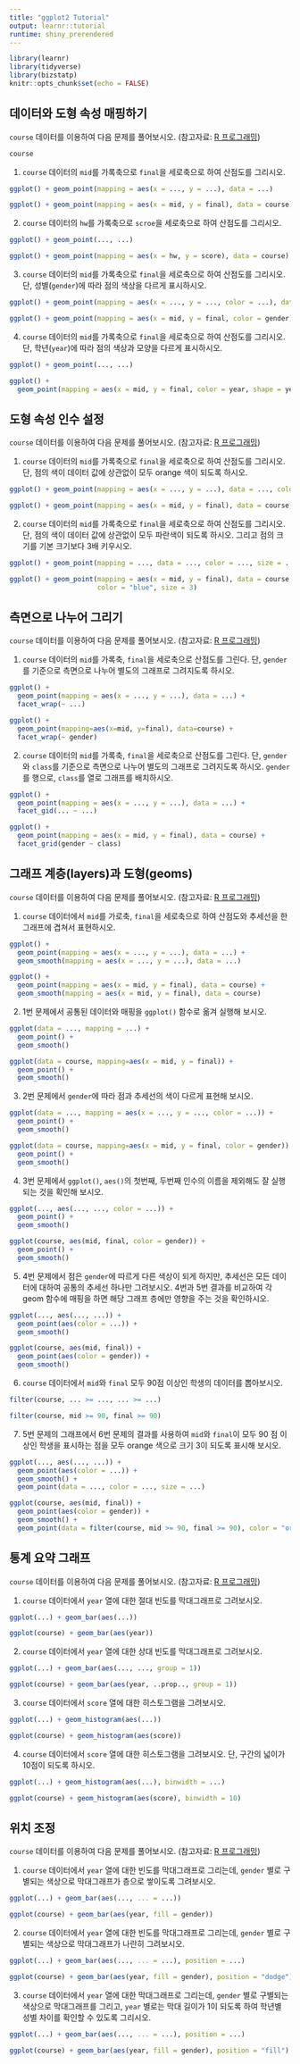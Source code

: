 ```yaml
---
title: "ggplot2 Tutorial"
output: learnr::tutorial
runtime: shiny_prerendered
---
```


```r
library(learnr)
library(tidyverse)
library(bizstatp)
knitr::opts_chunk$set(echo = FALSE)
```


## 데이터와 도형 속성 매핑하기

`course` 데이터를 이용하여 다음 문제를 풀어보시오. (참고자료: [R 프로그래밍](https://kilhwan.github.io/rprogramming/chap-visulaize.html#sec:getStarted-ggplot2))

```r
course
```

1. `course` 데이터의 `mid`를 가록축으로 `final`을 세로축으로 하여 산점도를 그리시오. 

```r
ggplot() + geom_point(mapping = aes(x = ..., y = ...), data = ...)
```

```r
ggplot() + geom_point(mapping = aes(x = mid, y = final), data = course)
```

2. `course` 데이터의 `hw`를 가록축으로 `scroe`을 세로축으로 하여 산점도를 그리시오. 

```r
ggplot() + geom_point(..., ...)
```

```r
ggplot() + geom_point(mapping = aes(x = hw, y = score), data = course)
```

3. `course` 데이터의 `mid`를 가록축으로 `final`을 세로축으로 하여 산점도를 그리시오. 단, 성별(`gender`)에 따라 점의 색상을 다르게 표시하시오.  

```r
ggplot() + geom_point(mapping = aes(x = ..., y = ..., color = ...), data = ...)
```

```r
ggplot() + geom_point(mapping = aes(x = mid, y = final, color = gender), data = course)
```

4. `course` 데이터의 `mid`를 가록축으로 `final`을 세로축으로 하여 산점도를 그리시오. 단, 학년(`year`)에 따라 점의 색상과 모양을 다르게 표시하시오.  

```r
ggplot() + geom_point(..., ...)
```

```r
ggplot() + 
  geom_point(mapping = aes(x = mid, y = final, color = year, shape = year), data = course)
```


## 도형 속성 인수 설정 

`course` 데이터를 이용하여 다음 문제를 풀어보시오. (참고자료: [R 프로그래밍](https://kilhwan.github.io/rprogramming/ch-visualization.html#sec:aesMapping))

1. `course` 데이터의 `mid`를 가록축으로 `final`을 세로축으로 하여 산점도를 그리시오. 단, 점의 색이 데이터 값에 상관없이 모두 orange 색이 되도록 하시오. 

```r
ggplot() + geom_point(mapping = aes(x = ..., y = ...), data = ..., color = ...)
```

```r
ggplot() + geom_point(mapping = aes(x = mid, y = final), data = course, color = "orange")
```

2. `course` 데이터의 `mid`를 가록축으로 `final`을 세로축으로 하여 산점도를 그리시오. 단, 점의 색이 데이터 값에 상관없이 모두 파란색이 되도록 하시오. 그리고 점의 크기를 기본 크기보다 3배 키우시오.  

```r
ggplot() + geom_point(mapping = ..., data = ..., color = ..., size = ...)
```

```r
ggplot() + geom_point(mapping = aes(x = mid, y = final), data = course, 
                      color = "blue", size = 3)
```


## 측면으로 나누어 그리기

`course` 데이터를 이용하여 다음 문제를 풀어보시오. (참고자료: [R 프로그래밍](https://kilhwan.github.io/rprogramming/chap-visulaize.html#sec:facets))

1. `course` 데이터의 `mid`를 가록축, `final`을 세로축으로 산점도를 그린다. 단, `gender`를 기준으로 측면으로 나누어 별도의 그래프로 그려지도록 하시오.

```r
ggplot() + 
  geom_point(mapping = aes(x = ..., y = ...), data = ...) +
  facet_wrap(~ ...)
```

```r
ggplot() + 
  geom_point(mapping=aes(x=mid, y=final), data=course) +
  facet_wrap(~ gender)
```

2. `course` 데이터의 `mid`를 가록축, `final`을 세로축으로 산점도를 그린다. 단, `gender`와 `class`를 기준으로 측면으로 나누어 별도의 그래프로 그려지도록 하시오. `gender`를 행으로, `class`를 열로 그래프를 배치하시오.

```r
ggplot() + 
  geom_point(mapping = aes(x = ..., y = ...), data = ...) +
  facet_gid(... ~ ...)
```

```r
ggplot() + 
  geom_point(mapping = aes(x = mid, y = final), data = course) +
  facet_grid(gender ~ class)
```


## 그래프 계층(layers)과 도형(geoms)

`course` 데이터를 이용하여 다음 문제를 풀어보시오. (참고자료: [R 프로그래밍](https://kilhwan.github.io/rprogramming/chap-visulaize.html#sec:layerAndGeom))

1. `course` 데이터에서 `mid`를 가로축, `final`을 세로축으로 하여 산점도와 추세선을 한 그래프에 겹쳐서 표현하시오.

```r
ggplot() + 
  geom_point(mapping = aes(x = ..., y = ...), data = ...) +
  geom_smooth(mapping = aes(x = ..., y = ...), data = ...) 
```

```r
ggplot() + 
  geom_point(mapping = aes(x = mid, y = final), data = course) +
  geom_smooth(mapping = aes(x = mid, y = final), data = course) 
```

2. 1번 문제에서 공통된 데이터와 매핑을 `ggplot()` 함수로 옮겨 실행해 보시오.

```r
ggplot(data = ..., mapping = ...) + 
  geom_point() +
  geom_smooth() 
```

```r
ggplot(data = course, mapping=aes(x = mid, y = final)) + 
  geom_point() +
  geom_smooth() 
```

3. 2번 문제에서 `gender`에 따라 점과 추세선의 색이 다르게 표현해 보시오.  

```r
ggplot(data = ..., mapping = aes(x = ..., y = ..., color = ...)) + 
  geom_point() +
  geom_smooth() 
```

```r
ggplot(data = course, mapping=aes(x = mid, y = final, color = gender)) + 
  geom_point() +
  geom_smooth() 
```

4. 3번 문제에서 `ggplot()`, `aes()`의 첫번째, 두번째 인수의 이름을 제외해도 잘 실행되는 것을 확인해 보시오. 

```r
ggplot(..., aes(..., ..., color = ...)) + 
  geom_point() +
  geom_smooth() 
```

```r
ggplot(course, aes(mid, final, color = gender)) + 
  geom_point() +
  geom_smooth() 
```

5. 4번 문제에서 점은 `gender`에 따르게 다른 색상이 되게 하지만, 추세선은 모든 데이터에 대하여 공통의 추세선 하나만 그려보시오. 4번과 5번 결과를 비교하여 각 geom 함수에 매핑을 하면 해당 그래프 층에만 영향을 주는 것을 확인하시오. 

```r
ggplot(..., aes(..., ...)) + 
  geom_point(aes(color = ...)) +
  geom_smooth() 
```

```r
ggplot(course, aes(mid, final)) + 
  geom_point(aes(color = gender)) +
  geom_smooth() 
```

6. `course` 데이터에서 `mid`와 `final` 모두 90점 이상인 학생의 데이터를 뽑아보시오.

```r
filter(course, ... >= ..., ... >= ...)
```

```r
filter(course, mid >= 90, final >= 90)
```

7. 5번 문제의 그래프에서 6번 문제의 결과를 사용하여 `mid`와 `final`이 모두 90 점 이상인 학생을 표시하는 점을 모두 orange 색으로 크기 3이 되도록 표시해 보시오. 

```r
ggplot(..., aes(..., ...)) + 
  geom_point(aes(color = ...)) +
  geom_smooth() +
  geom_point(data = ..., color = ..., size = ...)
```

```r
ggplot(course, aes(mid, final)) + 
  geom_point(aes(color = gender)) +
  geom_smooth() +
  geom_point(data = filter(course, mid >= 90, final >= 90), color = "orange", size = 3)
```


## 통계 요약 그래프

`course` 데이터를 이용하여 다음 문제를 풀어보시오. (참고자료: [R 프로그래밍](https://kilhwan.github.io/rprogramming/chap-visulaize.html#sec:ggplotStat))

1. `course` 데이터에서 `year` 열에 대한 절대 빈도를 막대그래프로 그려보시오. 

```r
ggplot(...) + geom_bar(aes(...))
```

```r
ggplot(course) + geom_bar(aes(year))
```

2. `course` 데이터에서 `year` 열에 대한 상대 빈도를 막대그래프로 그려보시오. 

```r
ggplot(...) + geom_bar(aes(..., ..., group = 1))
```

```r
ggplot(course) + geom_bar(aes(year, ..prop.., group = 1))
```

3. `course` 데이터에서 `score` 열에 대한 히스토그램을 그려보시오. 

```r
ggplot(...) + geom_histogram(aes(...))
```

```r
ggplot(course) + geom_histogram(aes(score))
```

4. `course` 데이터에서 `score` 열에 대한 히스토그램을 그려보시오. 단, 구간의 넓이가 10점이 되도록 하시오.

```r
ggplot(...) + geom_histogram(aes(...), binwidth = ...)
```

```r
ggplot(course) + geom_histogram(aes(score), binwidth = 10)
```


## 위치 조정

`course` 데이터를 이용하여 다음 문제를 풀어보시오. (참고자료: [R 프로그래밍](https://kilhwan.github.io/rprogramming/chap-visulaize.html#sec:position))

1. `course` 데이터에서 `year` 열에 대한 빈도를 막대그래프로 그리는데, `gender` 별로 구별되는 색상으로 막대그래프가 층으로 쌓이도록 그려보시오. 

```r
ggplot(...) + geom_bar(aes(..., ... = ...))
```

```r
ggplot(course) + geom_bar(aes(year, fill = gender))
```

2. `course` 데이터에서 `year` 열에 대한 빈도를 막대그래프로 그리는데, `gender` 별로 구별되는 색상으로 막대그래프가 나란히 그려보시오. 

```r
ggplot(...) + geom_bar(aes(..., ... = ...), position = ...)
```

```r
ggplot(course) + geom_bar(aes(year, fill = gender), position = "dodge")
```

3. `course` 데이터에서 `year` 열에 대한 막대그래프로 그리는데, `gender` 별로 구별되는 색상으로 막대그래프를 그리고, `year` 별로는 막대 길이가 1이 되도록 하여 학년별 성별 차이를 확인할 수 있도록 그리시오.  

```r
ggplot(...) + geom_bar(aes(..., ... = ...), position = ...)
```

```r
ggplot(course) + geom_bar(aes(year, fill = gender), position = "fill")
```





